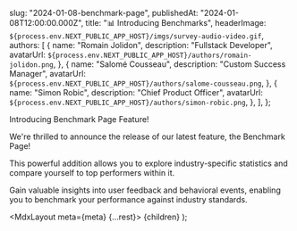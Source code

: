 
  slug: "2024-01-08-benchmark-page",
  publishedAt: "2024-01-08T12:00:00.000Z",
  title: "📊 Introducing Benchmarks",
  headerImage: `${process.env.NEXT_PUBLIC_APP_HOST}/imgs/survey-audio-video.gif`,
  authors: [
    {
      name: "Romain Jolidon",
      description: "Fullstack Developer",
      avatarUrl: `${process.env.NEXT_PUBLIC_APP_HOST}/authors/romain-jolidon.png`,
    },
    {
      name: "Salomé Cousseau",
      description: "Custom Success Manager",
      avatarUrl: `${process.env.NEXT_PUBLIC_APP_HOST}/authors/salome-cousseau.png`,
    },
    {
      name: "Simon Robic",
      description: "Chief Product Officer",
      avatarUrl: `${process.env.NEXT_PUBLIC_APP_HOST}/authors/simon-robic.png`,
    },
  ],
};


Introducing Benchmark Page Feature!

We're thrilled to announce the release of our latest feature, the Benchmark Page!

This powerful addition allows you to explore industry-specific statistics and compare yourself to top performers within it.

Gain valuable insights into user feedback and behavioral events, enabling you to benchmark your performance against industry standards.

  <MdxLayout meta={meta} {...rest}>
    {children}
  </MdxLayout>
);
